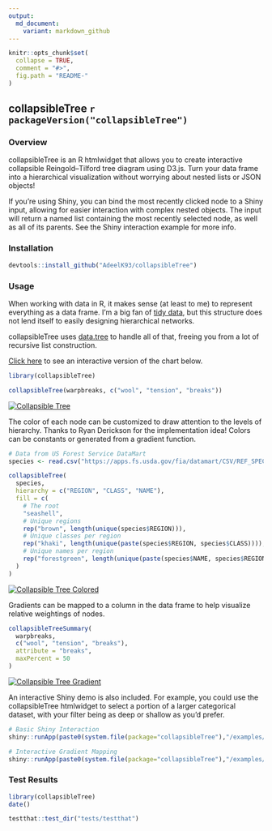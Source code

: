 ```yaml
---
output:
  md_document:
    variant: markdown_github
---
```


<!-- README.md is generated from README.Rmd. Please edit that file -->

```r
knitr::opts_chunk$set(
  collapse = TRUE,
  comment = "#>",
  fig.path = "README-"
)
```

## collapsibleTree `r packageVersion("collapsibleTree")`

### Overview

collapsibleTree is an R htmlwidget that allows you to create interactive collapsible Reingold–Tilford tree diagram using D3.js. Turn your data frame into a hierarchical visualization without worrying about nested lists or JSON objects!
  
If you're using Shiny, you can bind the most recently clicked node to a Shiny input, allowing for easier interaction with complex nested objects. The input will return a named list containing the most recently selected node, as well as all of its parents. See the Shiny interaction example for more info.

### Installation

```r
devtools::install_github("AdeelK93/collapsibleTree")
```

### Usage

When working with data in R, it makes sense (at least to me) to represent everything as a data frame. I'm a big fan of [tidy data](https://cran.r-project.org/web/packages/tidyr/vignettes/tidy-data.html), but this structure does not lend itself to easily designing hierarchical networks. 

collapsibleTree uses [data.tree](https://cran.r-project.org/web/packages/data.tree/vignettes/data.tree.html) to handle all of that, freeing you from a lot of recursive list construction.

[Click here](https://adeelk93.github.io/collapsibleTree/) to see an interactive version of the chart below.

```r
library(collapsibleTree)

collapsibleTree(warpbreaks, c("wool", "tension", "breaks"))
```

[![Collapsible Tree](README-example-1.PNG)](https://adeelk93.github.io/collapsibleTree/)

The color of each node can be customized to draw attention to the levels of hierarchy. Thanks to Ryan Derickson for the implementation idea! Colors can be constants or generated from a gradient function.

```r
# Data from US Forest Service DataMart
species <- read.csv("https://apps.fs.usda.gov/fia/datamart/CSV/REF_SPECIES_GROUP.csv")

collapsibleTree(
  species,
  hierarchy = c("REGION", "CLASS", "NAME"), 
  fill = c(
    # The root
    "seashell",
    # Unique regions
    rep("brown", length(unique(species$REGION))),
    # Unique classes per region
    rep("khaki", length(unique(paste(species$REGION, species$CLASS)))),
    # Unique names per region
    rep("forestgreen", length(unique(paste(species$NAME, species$REGION))))
  )
)
```

[![Collapsible Tree Colored](README-example-2.png)](https://adeelk93.github.io/collapsibleTree/)

Gradients can be mapped to a column in the data frame to help visualize relative weightings of nodes.

```r
collapsibleTreeSummary(
  warpbreaks,
  c("wool", "tension", "breaks"),
  attribute = "breaks",
  maxPercent = 50
)
```

[![Collapsible Tree Gradient](README-example-3.PNG)](https://adeelk93.github.io/collapsibleTree/)

An interactive Shiny demo is also included. For example, you could use the collapsibleTree htmlwidget to select a portion of a larger categorical dataset, with your filter being as deep or shallow as you'd prefer.

```r
# Basic Shiny Interaction
shiny::runApp(paste0(system.file(package="collapsibleTree"),"/examples/02shiny"))

# Interactive Gradient Mapping
shiny::runApp(paste0(system.file(package="collapsibleTree"),"/examples/03shiny"))
```

### Test Results

```r
library(collapsibleTree)
date()

testthat::test_dir("tests/testthat")
```
